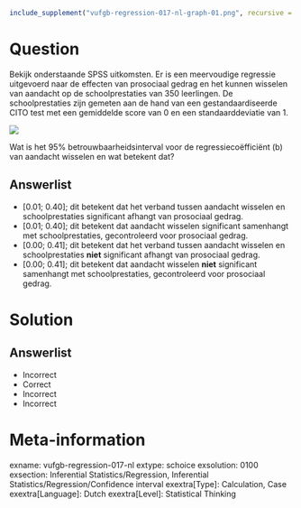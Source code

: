 ```r
include_supplement("vufgb-regression-017-nl-graph-01.png", recursive = TRUE)
```
Question
========
  
Bekijk onderstaande SPSS uitkomsten. Er is een meervoudige regressie uitgevoerd naar de effecten van prosociaal gedrag en het kunnen wisselen van aandacht op de schoolprestaties van 350 leerlingen. De schoolprestaties zijn gemeten aan de hand van een gestandaardiseerde CITO test met een gemiddelde score van 0 en een standaarddeviatie van 1. 

![](vufgb-regression-017-nl-graph-01.png) 

Wat is het 95% betrouwbaarheidsinterval voor de regressiecoëfficiënt (b) van aandacht wisselen en wat betekent dat?
  
Answerlist
----------
* [0.01; 0.40]; dit betekent dat het verband tussen aandacht wisselen en schoolprestaties significant afhangt van prosociaal gedrag.
* [0.01; 0.40]; dit betekent dat aandacht wisselen significant samenhangt met schoolprestaties, gecontroleerd voor prosociaal gedrag.
* [0.00; 0.41]; dit betekent dat het verband tussen aandacht wisselen en schoolprestaties **niet** significant afhangt van prosociaal gedrag. 
* [0.00; 0.41]; dit betekent dat aandacht wisselen **niet** significant samenhangt met schoolprestaties, gecontroleerd voor prosociaal gedrag.

Solution
========

Answerlist
----------
* Incorrect
* Correct
* Incorrect
* Incorrect

Meta-information
================
exname: vufgb-regression-017-nl
extype: schoice
exsolution: 0100
exsection: Inferential Statistics/Regression, Inferential Statistics/Regression/Confidence interval
exextra[Type]: Calculation, Case
exextra[Language]: Dutch
exextra[Level]: Statistical Thinking
